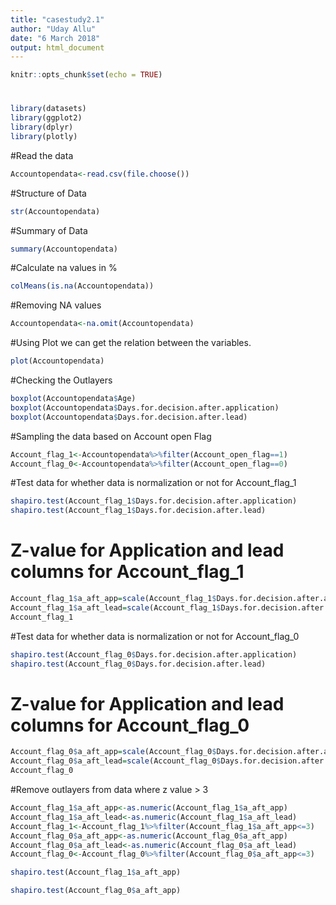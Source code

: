---
title: "casestudy2.1"
author: "Uday Allu"
date: "6 March 2018"
output: html_document
---

```{r setup, include=FALSE}
knitr::opts_chunk$set(echo = TRUE)
```

#
```{r}
library(datasets)
library(ggplot2)
library(dplyr)
library(plotly)
```

#Read the data
```{r}
Accountopendata<-read.csv(file.choose())
```
#Structure of Data

```{r}
str(Accountopendata)
```



#Summary of Data
```{r}
summary(Accountopendata)
```



#Calculate na values in % 

```{r}
colMeans(is.na(Accountopendata))
```


#Removing NA values
```{r}
Accountopendata<-na.omit(Accountopendata)
```


#Using Plot we can get the relation between the variables.
```{r}
plot(Accountopendata)
```

#Checking the Outlayers
```{r}
boxplot(Accountopendata$Age)
boxplot(Accountopendata$Days.for.decision.after.application)
boxplot(Accountopendata$Days.for.decision.after.lead)
```

#Sampling the data based on Account open Flag
```{r}
Account_flag_1<-Accountopendata%>%filter(Account_open_flag==1)
Account_flag_0<-Accountopendata%>%filter(Account_open_flag==0)
```

#Test data for whether data is normalization or not for Account_flag_1
```{r}
shapiro.test(Account_flag_1$Days.for.decision.after.application)
shapiro.test(Account_flag_1$Days.for.decision.after.lead)
```
# Z-value for Application and lead columns for Account_flag_1
```{r}
Account_flag_1$a_aft_app=scale(Account_flag_1$Days.for.decision.after.application)
Account_flag_1$a_aft_lead=scale(Account_flag_1$Days.for.decision.after.lead)
Account_flag_1
```

#Test data for whether data is normalization or not for Account_flag_0
```{r}
shapiro.test(Account_flag_0$Days.for.decision.after.application)
shapiro.test(Account_flag_0$Days.for.decision.after.lead)

```

# Z-value for Application and lead columns for Account_flag_0
```{r}
Account_flag_0$a_aft_app=scale(Account_flag_0$Days.for.decision.after.application)
Account_flag_0$a_aft_lead=scale(Account_flag_0$Days.for.decision.after.lead)
Account_flag_0
```

#Remove outlayers from data where z value > 3
```{r}
Account_flag_1$a_aft_app<-as.numeric(Account_flag_1$a_aft_app)
Account_flag_1$a_aft_lead<-as.numeric(Account_flag_1$a_aft_lead)
Account_flag_1<-Account_flag_1%>%filter(Account_flag_1$a_aft_app<=3)
Account_flag_0$a_aft_app<-as.numeric(Account_flag_0$a_aft_app)
Account_flag_0$a_aft_lead<-as.numeric(Account_flag_0$a_aft_lead)
Account_flag_0<-Account_flag_0%>%filter(Account_flag_0$a_aft_app<=3)
```


```{r}
shapiro.test(Account_flag_1$a_aft_app)
```

```{r}
shapiro.test(Account_flag_0$a_aft_app)
```



